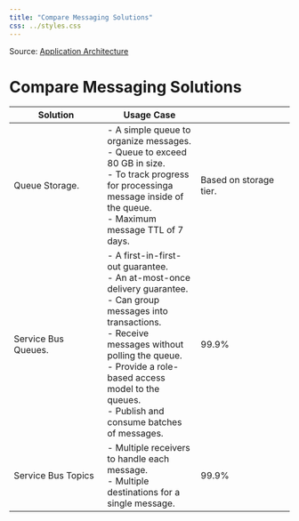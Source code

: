 ```yaml
---
title: "Compare Messaging Solutions"
css: ../styles.css
---
```


Source: [Application Architecture](https://microsoftlearning.github.io/AZ-305-DesigningMicrosoftAzureInfrastructureSolutions/Instructions/CaseStudy/06-Apparchitecture.html)

# Compare Messaging Solutions

|Solution|Usage Case||SLA|
|---|---|---|
|Queue Storage.|- A simple queue to organize messages.<br/>- Queue to exceed 80 GB in size.<br/>- To track progress for processinga message inside of the queue.<br/>- Maximum message TTL of 7 days.|Based on storage tier.|
|Service Bus Queues.|- A first-in-first-out guarantee.<br/>- An at-most-once delivery guarantee.<br/>- Can group messages into transactions.<br/>- Receive messages without polling the queue.<br/>- Provide a role-based access model to the queues.<br/>- Publish and consume batches of messages.|99.9%|
|Service Bus Topics|- Multiple receivers to handle each message.<br/>- Multiple destinations for a single message.|99.9%|
